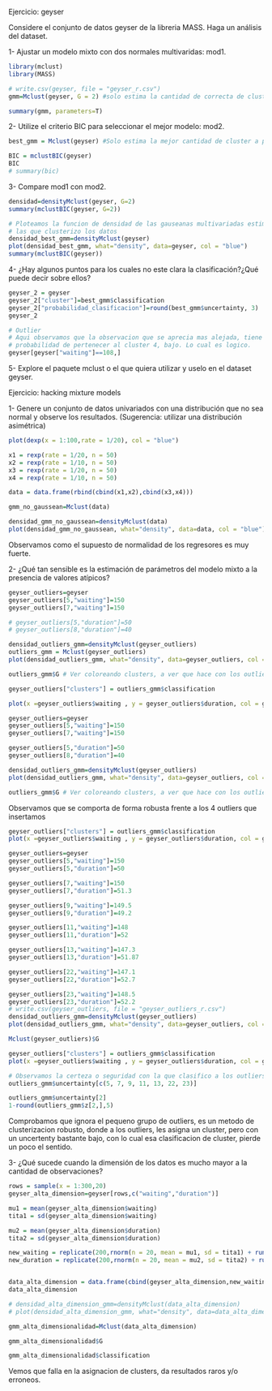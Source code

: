 
Ejercicio: geyser

Considere el conjunto de datos geyser de la libreria MASS. Haga un análisis del dataset.

1- Ajustar un modelo mixto con dos normales multivaridas: mod1.

```r
library(mclust)
library(MASS)
```


```r
# write.csv(geyser, file = "geyser_r.csv")
gmm=Mclust(geyser, G = 2) #solo estima la cantidad de correcta de clusters
```


```r
summary(gmm, parameters=T)
```

2- Utilize el criterio BIC para seleccionar el mejor modelo: mod2.
```r
best_gmm = Mclust(geyser) #Solo estima la mejor cantidad de cluster a partir del BIC
```


```r
BIC = mclustBIC(geyser)
BIC
# summary(bic)
```

3- Compare mod1 con mod2.
```r
densidad=densityMclust(geyser, G=2)
summary(mclustBIC(geyser, G=2))
```
```r
# Ploteamos la funcion de densidad de las gauseanas multivariadas estimadas con
# las que clusterizo los datos
densidad_best_gmm=densityMclust(geyser)
plot(densidad_best_gmm, what="density", data=geyser, col = "blue")
summary(mclustBIC(geyser))
```


4- ¿Hay algunos puntos para los cuales no este clara la clasificación?¿Qué puede decir sobre ellos?

```r
geyser_2 = geyser
geyser_2["cluster"]=best_gmm$classification
geyser_2["probabilidad_clasificacion"]=round(best_gmm$uncertainty, 3)
geyser_2
```
```r
# Outlier
# Aqui observamos que la observacion que se aprecia mas alejada, tiene un valor de 
# probabilidad de pertenecer al cluster 4, bajo. Lo cual es logico. 
geyser[geyser["waiting"]==108,]
```
5- Explore el paquete mclust o el que quiera utilizar y uselo en el dataset geyser.



Ejercicio: hacking mixture models

1- Genere un conjunto de datos univariados con una distribución que no sea normal y observe los resultados. (Sugerencia: utilizar una distribución asimétrica)

```r
plot(dexp(x = 1:100,rate = 1/20), col = "blue")
```


```r
x1 = rexp(rate = 1/20, n = 50)
x2 = rexp(rate = 1/10, n = 50)
x3 = rexp(rate = 1/20, n = 50)
x4 = rexp(rate = 1/10, n = 50)

data = data.frame(rbind(cbind(x1,x2),cbind(x3,x4)))

gmm_no_gaussean=Mclust(data)

densidad_gmm_no_gaussean=densityMclust(data)
plot(densidad_gmm_no_gaussean, what="density", data=data, col = "blue")
```
Observamos como el supuesto de normalidad de los regresores es muy fuerte.

2- ¿Qué tan sensible es la estimación de parámetros del modelo mixto a la presencia de valores atípicos?

```r
geyser_outliers=geyser
geyser_outliers[5,"waiting"]=150
geyser_outliers[7,"waiting"]=150

# geyser_outliers[5,"duration"]=50
# geyser_outliers[8,"duration"]=40

densidad_outliers_gmm=densityMclust(geyser_outliers)
outliers_gmm = Mclust(geyser_outliers)
plot(densidad_outliers_gmm, what="density", data=geyser_outliers, col = "blue")
```
```r
outliers_gmm$G # Ver coloreando clusters, a ver que hace con los outliers
```
```r
geyser_outliers["clusters"] = outliers_gmm$classification

plot(x =geyser_outliers$waiting , y = geyser_outliers$duration, col = geyser_outliers$clusters)
```

```r
geyser_outliers=geyser
geyser_outliers[5,"waiting"]=150
geyser_outliers[7,"waiting"]=150

geyser_outliers[5,"duration"]=50
geyser_outliers[8,"duration"]=40

densidad_outliers_gmm=densityMclust(geyser_outliers)
plot(densidad_outliers_gmm, what="density", data=geyser_outliers, col = "blue")
```
```r
outliers_gmm$G # Ver coloreando clusters, a ver que hace con los outliers
```

Observamos que se comporta de forma robusta frente a los 4 outliers que insertamos
```r
geyser_outliers["clusters"] = outliers_gmm$classification
plot(x =geyser_outliers$waiting , y = geyser_outliers$duration, col = geyser_outliers$clusters)
```
  

```r
geyser_outliers=geyser
geyser_outliers[5,"waiting"]=150
geyser_outliers[5,"duration"]=50

geyser_outliers[7,"waiting"]=150
geyser_outliers[7,"duration"]=51.3

geyser_outliers[9,"waiting"]=149.5
geyser_outliers[9,"duration"]=49.2

geyser_outliers[11,"waiting"]=148
geyser_outliers[11,"duration"]=52

geyser_outliers[13,"waiting"]=147.3
geyser_outliers[13,"duration"]=51.87

geyser_outliers[22,"waiting"]=147.1
geyser_outliers[22,"duration"]=52.7

geyser_outliers[23,"waiting"]=148.5
geyser_outliers[23,"duration"]=52.2
# write.csv(geyser_outliers, file = "geyser_outliers_r.csv")
densidad_outliers_gmm=densityMclust(geyser_outliers)
plot(densidad_outliers_gmm, what="density", data=geyser_outliers, col = "blue")
```
```r
Mclust(geyser_outliers)$G
```
```r
geyser_outliers["clusters"] = outliers_gmm$classification
plot(x =geyser_outliers$waiting , y = geyser_outliers$duration, col = geyser_outliers$clusters)
```
```r
# Observamos la certeza o seguridad con la que clasifico a los outliers en sus clusters
outliers_gmm$uncertainty[c(5, 7, 9, 11, 13, 22, 23)]
```
```r
outliers_gmm$uncertainty[2]
1-round(outliers_gmm$z[2,],5)
```

Comprobamos que ignora el pequeno grupo de outliers, es un metodo de clusterizacion robusto, donde a los outliers, les asigna un cluster, pero con un uncertenty bastante bajo, con lo cual esa clasificacion de cluster, pierde un poco el sentido.

3- ¿Qué sucede cuando la dimensión de los datos es mucho mayor a la cantidad de observaciones?
  
```r
rows = sample(x = 1:300,20)
geyser_alta_dimension=geyser[rows,c("waiting","duration")]

mu1 = mean(geyser_alta_dimension$waiting)
tita1 = sd(geyser_alta_dimension$waiting)

mu2 = mean(geyser_alta_dimension$duration)
tita2 = sd(geyser_alta_dimension$duration)

new_waiting = replicate(200,rnorm(n = 20, mean = mu1, sd = tita1) + runif(1, min=50, max=100))
new_duration = replicate(200,rnorm(n = 20, mean = mu2, sd = tita2) + runif(1, min=1, max=4)) 


data_alta_dimension = data.frame(cbind(geyser_alta_dimension,new_waiting,new_duration))
data_alta_dimension
```
```r
# densidad_alta_dimension_gmm=densityMclust(data_alta_dimension)
# plot(densidad_alta_dimension_gmm, what="density", data=data_alta_dimension, col = "blue")
```

```r
gmm_alta_dimensionalidad=Mclust(data_alta_dimension)
```
```r
gmm_alta_dimensionalidad$G
```
```r
gmm_alta_dimensionalidad$classification
```

Vemos que falla en la asignacion de clusters, da resultados raros y/o erroneos.

